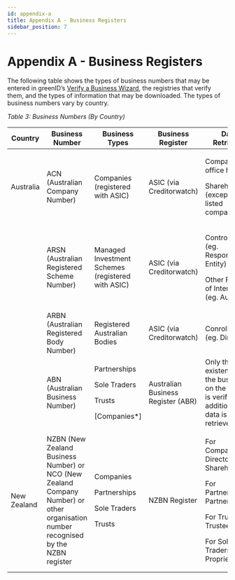 ```yaml
---
id: appendix-a
title: Appendix A - Business Registers
sidebar_position: 7
---
```


# Appendix A - Business Registers

The following table shows the types of business numbers that may be entered in greenID’s [Verify a Business Wizard](https://vixverify.atlassian.net/wiki/spaces/GREEN/pages/492306827/Creating+a+verification+record#Creatingaverificationrecord-figure3), the registries that verify them, and the types of information that may be downloaded. The types of business numbers vary by country.

*Table 3: Business Numbers (By Country)*

| **Country** | **Business Number**                                                                                                                  | **Business Types**                                                       | **Business Register**              | **Data Retrieved**                                                                                                                               |
| ----------- | ------------------------------------------------------------------------------------------------------------------------------------ | ------------------------------------------------------------------------ | ---------------------------------- | ------------------------------------------------------------------------------------------------------------------------------------------------ |
| Australia   | ACN (Australian Company Number)                                                                                                      | Companies (registered with ASIC)                                         | ASIC (via Creditorwatch)           | <p>Company office holders</p><p>Shareholders (except if a listed company)</p>                                                                    |
|             | ARSN (Australian Registered Scheme Number)                                                                                           | Managed Investment Schemes (registered with ASIC)                        | ASIC (via Creditorwatch)           | <p>Controllers (eg. Responsible Entity)</p><p>Other Parties of Interest (eg. Auditors)</p>                                                       |
|             | ARBN (Australian Registered Body Number)                                                                                             | Registered Australian Bodies                                             | ASIC (via Creditorwatch)           | Conrollers (eg. Directors)                                                                                                                       |
|             | ABN (Australian Business Number)                                                                                                     | <p>Partnerships</p><p>Sole Traders</p><p>Trusts</p><p>\[Companies\*]</p> | Australian Business Register (ABR) | Only the existence of the business on the register is verified. No additional data is retrieved.                                                 |
| New Zealand | NZBN (New Zealand Business Number) or NCO (New Zealand Company Number) or other organisation number recognised by the NZBN register  | <p>Companies</p><p>Partnerships</p><p>Sole Traders</p><p>Trusts</p>      | NZBN Register                      | <p>For Companies: Directors, Shareholders</p><p>For Partnerships\*: Partners</p><p>For Trusts\*: Trustees</p><p>For Sole Traders: Proprietor</p> |
